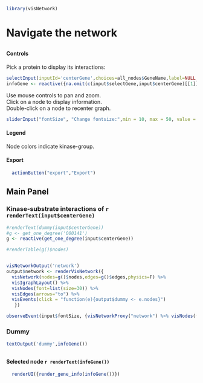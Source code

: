 ```r
library(visNetwork)
```
# Navigate the network

##  {.sidebar data-width="200"}

#### Controls

Pick a protein to display its interactions:

```r
selectInput(inputId='centerGene',choices=all_nodes$GeneName,label=NULL,selected = "STK11", multiple = F)
infoGene <- reactive({na.omit(c(input$selectGene,input$centerGene)[[1]])})
``` 
Use mouse controls to pan and zoom. \
Click on a node to display information. \
Double-click on a node to recenter graph. \

``` r
sliderInput("fontSize", "Change fontsize:",min = 10, max = 50, value = 30)
```
#### Legend {data-height="210"}
Node colors indicate kinase-group.

#### Export

```r
  actionButton("export","Export")
```

## Main Panel
### Kinase-substrate interactions of `r renderText(input$centerGene)`

```r
#renderText(dummy(input$centerGene))
#g <- get_one_degree('O00141')
g <- reactive(get_one_degree(input$centerGene))

#renderTable(g()$nodes)


visNetworkOutput('network')
output$network <- renderVisNetwork({
  visNetwork(nodes=g()$nodes,edges=g()$edges,physics=F) %>%
  visIgraphLayout() %>% 
  visNodes(font=list(size=30)) %>% 
  visEdges(arrows="to") %>%
  visEvents(click = "function(e){output$dummy <- e.nodes}")
   })

observeEvent(input$fontSize, {visNetworkProxy("network") %>% visNodes(font=list(size=input$fontSize))})

```
### Dummy
```r
textOutput('dummy',infoGene())
```


##  {data-width="150"}
#### Selected node `r renderText(infoGene())`
```r
  renderUI({render_gene_info(infoGene())})
```



